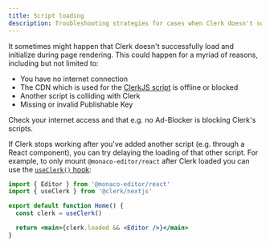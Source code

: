 ```yaml
---
title: Script loading
description: Troubleshooting strategies for cases when Clerk doesn't successfully load
---
```


It sometimes might happen that Clerk doesn't successfully load and initialize during page rendering. This could happen for a myriad of reasons, including but not limited to:

- You have no internet connection
- The CDN which is used for the [ClerkJS script](/docs/references/javascript/overview) is offline or blocked
- Another script is colliding with Clerk
- Missing or invalid Publishable Key

Check your internet access and that e.g. no Ad-Blocker is blocking Clerk's scripts.

If Clerk stops working after you've added another script (e.g. through a React component), you can try delaying the loading of that other script. For example, to only mount `@monaco-editor/react` after Clerk loaded you can use the [`useClerk()` hook](/docs/references/hooks/use-clerk):

```jsx
import { Editor } from '@monaco-editor/react'
import { useClerk } from '@clerk/nextjs'

export default function Home() {
  const clerk = useClerk()

  return <main>{clerk.loaded && <Editor />}</main>
}
```
